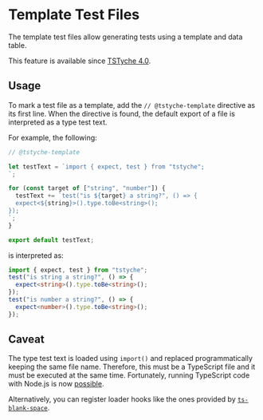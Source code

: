 
# Template Test Files

The template test files allow generating tests using a template and data table.

<Note>

This feature is available since [TSTyche 4.0](../releases/tstyche-4.mdx).

</Note>

## Usage

To mark a test file as a template, add the `// @tstyche-template` directive as its first line. When the directive is found, the default export of a file is interpreted as a type test text.

For example, the following:

```ts
// @tstyche-template

let testText = `import { expect, test } from "tstyche";
`;

for (const target of ["string", "number"]) {
  testText += `test("is ${target} a string?", () => {
  expect<${string}>().type.toBe<string>();
});
`;
}

export default testText;
```

is interpreted as:

```ts
import { expect, test } from "tstyche";
test("is string a string?", () => {
  expect<string>().type.toBe<string>();
});
test("is number a string?", () => {
  expect<number>().type.toBe<string>();
});
```

## Caveat

The type test text is loaded using `import()` and replaced programmatically keeping the same file name. Therefore, this must be a TypeScript file and it must be executed at the same time. Fortunately, running TypeScript code with Node.js is now [possible](https://nodejs.org/en/learn/typescript/run-natively).

Alternatively, you can register loader hooks like the ones provided by [`ts-blank-space`](https://github.com/bloomberg/ts-blank-space/tree/main?tab=readme-ov-file#nodejs-loader).
